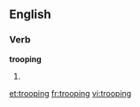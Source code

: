 ==English==

===Verb===
'''trooping'''

# {{present participle of|[[troop]]}}

[[et:trooping]]
[[fr:trooping]]
[[vi:trooping]]